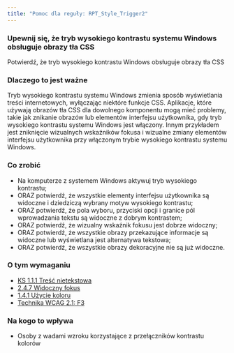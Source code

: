 ```yaml
---
title: "Pomoc dla reguły: RPT_Style_Trigger2"
---
```


<div className="toolHelp">
<Row>
<Column colLg={16} colMd={8} colSm={4} className="toolHead">

### Upewnij się, że tryb wysokiego kontrastu systemu Windows obsługuje obrazy tła CSS

<div id="locLevel"></div>

Potwierdź, że tryb wysokiego kontrastu Windows obsługuje obrazy tła CSS

</Column>
</Row>
<Row>
<Column colLg={11} colMd={5} colSm={4} className="toolMain">

### Dlaczego to jest ważne

Tryb wysokiego kontrastu systemu Windows zmienia sposób wyświetlania treści internetowych, wyłączając niektóre funkcje CSS. Aplikacje, które używają obrazów tła CSS dla dowolnego komponentu mogą mieć problemy, takie jak znikanie obrazów lub elementów interfejsu użytkownika, gdy tryb wysokiego kontrastu systemu Windows jest włączony. Innym przykładem jest zniknięcie wizualnych wskaźników fokusa i&nbsp;wizualne zmiany elementów interfejsu użytkownika przy włączonym trybie wysokiego kontrastu systemu Windows.


<div id="locSnippet"></div>

### Co zrobić

 * Na komputerze z systemem Windows aktywuj tryb wysokiego kontrastu;
 * ORAZ potwierdź, że wszystkie elementy interfejsu użytkownika są widoczne i dziedziczą wybrany motyw wysokiego kontrastu;
 * ORAZ potwierdź, że pola wyboru, przyciski opcji i granice pól wprowadzania tekstu są widoczne z dobrym kontrastem;
 * ORAZ potwierdź, że wizualny wskaźnik fokusu jest dobrze widoczny;
 * ORAZ potwierdź, że wszystkie obrazy przekazujące informacje są widoczne lub wyświetlana jest alternatywa tekstowa;
 * ORAZ potwierdź, że wszystkie obrazy dekoracyjne nie są już widoczne.


</Column>
<Column colLg={5} colMd={3} colSm={4} className="toolLeft">

### O tym wymaganiu

* [KS 1.1.1 Treść nietekstowa](https://wcag.lepszyweb.pl/#non-text-content)
* [2.4.7 Widoczny fokus](https://wcag.lepszyweb.pl/#focus-visible)
* [1.4.1 Użycie koloru](https://wcag.lepszyweb.pl/#use-of-color)
* [Technika WCAG 2.1: F3](https://www.w3.org/WAI/WCAG21/Techniques/failures/F3)

### Na kogo to wpływa

 * Osoby z wadami wzroku korzystające z przełączników kontrastu kolorów

</Column>
</Row>
</div>

